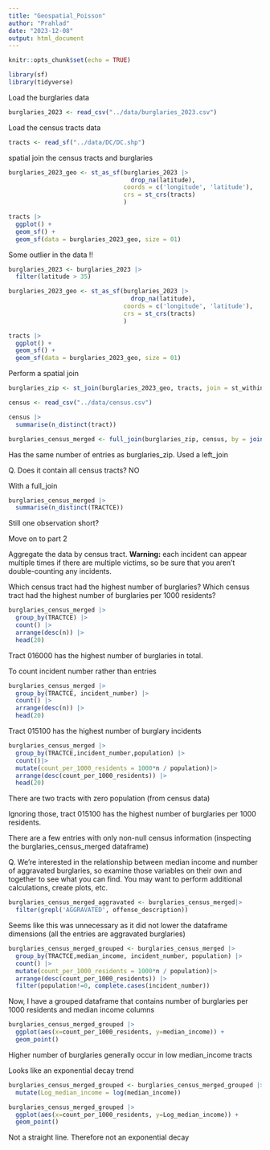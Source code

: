 ```yaml
---
title: "Geospatial_Poisson"
author: "Prahlad"
date: "2023-12-08"
output: html_document
---
```


```r
knitr::opts_chunk$set(echo = TRUE)
```


```r
library(sf)
library(tidyverse)
```

Load the burglaries data

```r
burglaries_2023 <- read_csv("../data/burglaries_2023.csv")
```
Load the census tracts data

```r
tracts <- read_sf("../data/DC/DC.shp")
```

spatial join the census tracts and burglaries

```r
burglaries_2023_geo <- st_as_sf(burglaries_2023 |> 
                                  drop_na(latitude),
                                coords = c('longitude', 'latitude'),
                                crs = st_crs(tracts)
                                )
```



```r
tracts |> 
  ggplot() +
  geom_sf() +
  geom_sf(data = burglaries_2023_geo, size = 01)
```
Some outlier in the data !!
```r
burglaries_2023 <- burglaries_2023 |>
  filter(latitude > 35)
```

```r
burglaries_2023_geo <- st_as_sf(burglaries_2023 |> 
                                  drop_na(latitude),
                                coords = c('longitude', 'latitude'),
                                crs = st_crs(tracts)
                                )
```

```r
tracts |> 
  ggplot() +
  geom_sf() +
  geom_sf(data = burglaries_2023_geo, size = 01)
```
Perform a spatial join


```r
burglaries_zip <- st_join(burglaries_2023_geo, tracts, join = st_within)
```


```r
census <- read_csv("../data/census.csv")
```
```r
census |>
  summarise(n_distinct(tract))
```



```r
burglaries_census_merged <- full_join(burglaries_zip, census, by = join_by(TRACTCE == tract))
```

Has the same number of entries as burglaries_zip. Used a left_join

Q. Does it contain all census tracts?
NO

With a full_join 

```r
burglaries_census_merged |>
  summarise(n_distinct(TRACTCE))
```
Still one observation short? 


Move on to part 2


Aggregate the data by census tract. **Warning:** each incident can appear multiple times if there are multiple victims, so be sure that you aren't double-counting any incidents.



Which census tract had the highest number of burglaries? Which census tract had the highest number of burglaries per 1000 residents?


```r
burglaries_census_merged |>
  group_by(TRACTCE) |>
  count() |>
  arrange(desc(n)) |>
  head(20)
```


Tract 016000 has the highest number of burglaries in total.

To count incident number rather than entries

```r
burglaries_census_merged |>
  group_by(TRACTCE, incident_number) |>
  count() |>
  arrange(desc(n)) |>
  head(20)
```
Tract 015100 has the highest number of burglary incidents


```r
burglaries_census_merged |>
  group_by(TRACTCE,incident_number,population) |>
  count()|>
  mutate(count_per_1000_residents = 1000*n / population)|>
  arrange(desc(count_per_1000_residents)) |>
  head(20)
```
There are two tracts with zero population (from census data)

Ignoring those, tract 015100 has the highest number of burglaries per 1000 residents.



There are a few entries with only non-null census information (inspecting the burglaries_census_merged dataframe)

Q. We're interested in the relationship between median income and number of aggravated burglaries, so examine those variables on their own and together to see what you can find. You may want to perform additional calculations, create plots, etc.

```r
burglaries_census_merged_aggravated <- burglaries_census_merged|>
  filter(grepl('AGGRAVATED', offense_description))
```
Seems like this was unnecessary as it did not lower the dataframe dimensions (all the entries are aggravated burglaries)

```r
burglaries_census_merged_grouped <- burglaries_census_merged |>
  group_by(TRACTCE,median_income, incident_number, population) |>
  count() |>
  mutate(count_per_1000_residents = 1000*n / population)|>
  arrange(desc(count_per_1000_residents)) |>
  filter(population!=0, complete.cases(incident_number))
```

Now, I have a grouped dataframe that contains number of burglaries per 1000 residents and median income columns


```r
burglaries_census_merged_grouped |>
  ggplot(aes(x=count_per_1000_residents, y=median_income)) +
  geom_point()
```

Higher number of burglaries generally occur in low median_income tracts

Looks like an exponential decay trend

```r
burglaries_census_merged_grouped <- burglaries_census_merged_grouped |>
  mutate(Log_median_income = log(median_income))
```

```r
burglaries_census_merged_grouped |>
  ggplot(aes(x=count_per_1000_residents, y=Log_median_income)) +
  geom_point()
```
Not a straight line. Therefore not an exponential decay

